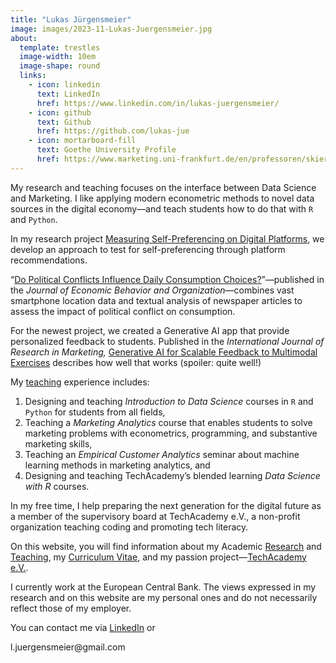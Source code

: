 ```yaml
---
title: "Lukas Jürgensmeier"
image: images/2023-11-Lukas-Juergensmeier.jpg
about:
  template: trestles
  image-width: 10em
  image-shape: round
  links:
    - icon: linkedin
      text: LinkedIn
      href: https://www.linkedin.com/in/lukas-juergensmeier/
    - icon: github
      text: Github
      href: https://github.com/lukas-jue
    - icon: mortarboard-fill
      text: Goethe University Profile
      href: https://www.marketing.uni-frankfurt.de/en/professoren/skiera/team/doctoral-students/lukas-juergensmeier.html
---
```


My research and teaching focuses on the interface
between Data Science and Marketing. I like applying modern econometric
methods to novel data sources in the digital economy---and teach students
how to do that with `R` and `Python`.

In my research project [Measuring Self-Preferencing on Digital Platforms](research.html#measuring-self-preferencing-on-digital-platforms),
we develop an approach to test for self-preferencing through platform recommendations.

"[Do Political Conflicts Influence Daily
Consumption
Choices?](research.qmd#do-political-conflicts-influence-daily-consumption-choices)"---published in the *Journal of Economic Behavior and Organization*---combines
vast smartphone location data and textual analysis of newspaper articles
to assess the impact of political conflict on consumption.

For the newest project, we created a Generative AI app that provide personalized
feedback to students. Published in the *International Journal of Research in Marketing,*
[Generative AI for Scalable Feedback to Multimodal Exercises](research.html#generative-ai-for-scalable-feedback-to-multimodal-exercises)
describes how well that works (spoiler: quite well!)

My [teaching](teaching.qmd) experience includes:

1. Designing and teaching *Introduction to Data Science* courses in `R` and `Python` for students from all fields,
2. Teaching a *Marketing Analytics* course that enables students to solve marketing problems with econometrics, programming, and substantive marketing skills,
3. Teaching an *Empirical Customer Analytics* seminar about machine learning methods in marketing analytics, and
4. Designing and teaching TechAcademy's blended learning *Data Science with R* courses.

In my free time, I help preparing the next generation for the digital
future as a member of the supervisory board at TechAcademy e.V., a non-profit
organization teaching coding and promoting tech literacy.

On this website, you will find information about my Academic
[Research](research.qmd) and [Teaching](teaching.qmd), my [Curriculum
Vitae](curriculum-vitae.qmd), and my passion project---[TechAcademy
e.V.](techacademy.qmd).

I currently work at the European Central Bank. The views expressed in my research and on this website are my personal ones and do not necessarily reflect those of my employer.

You can contact me via
[LinkedIn](https://www.linkedin.com/in/lukas-juergensmeier/) or
<span id="obf">

```{=html}
<script>document.getElementById("obf").innerHTML="<n uers=\"znvygb:y.whretrafzrvre@tznvy.pbz\" gnetrg=\"_oynax\">R-Znvy.</n>".replace(/[a-zA-Z]/g,function(c){return String.fromCharCode((c<="Z"?90:122)>=(c=c.charCodeAt(0)+13)?c:c-26);});document.body.appendChild(eo);</script>
```
<noscript>[moc.liamg\@reiemsnegreuj.l]{style="unicode-bidi:bidi-override;direction:rtl;"}</noscript>

</span>

<!-- # Upcoming Talks -->

<!-- ![Lukas Jürgensmeier presenting at EMAC Conference 2022 in -->
<!-- Budapest](images/2022-05-EMAC-Budapest-Lukas-Juergensmeier-Presentation.jpg){fig-alt="Lukas Jürgensmeier presenting at EMAC Conference 2022 in Budapest" -->
<!-- width="1000"} -->

<!-- I'll be presenting my research at the following scheduled conferences: -->

<!-- - EMAC 2024 in Bucharest, Romania (May 2024): -->
<!--  [Generative AI for Scalable Feedback to Multimodal Exercises](research.qmd#generative-ai-for-scalable-feedback-to-multimodal-exercises-in-marketing-analytics) -->
<!--  *(Special Session on "Novel Applications of Generative AI in Marketing")* -->

<!-- - DPE Forum "Bytes and Behemoths: Understanding Power in Digital Platform Ecosystems" in Passau, Germany (June 2024) -->
<!--   [Measuring Self-Preferencing on Digital Platforms](research.qmd#measuring-self-preferencing-on-digital-platforms) -->
<!--   *(Doctoral Consortium)* -->


